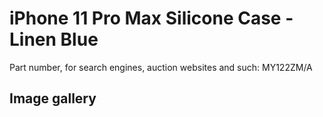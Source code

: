 
# iPhone 11 Pro Max Silicone Case - Linen Blue

Part number, for search engines, auction websites and such: MY122ZM/A

## Image gallery

<div style={{ width: "768px" }}>
  <GalleryComponent
    images={[
      {
        original: "/everysource/MY122.webp",
        thumbnail: "/everypreview/MY122.webp",
      },
      {
        original: "/everysource/MY122_AV1.webp",
        thumbnail: "/everypreview/MY122_AV1.webp",
      },
      {
        original: "/everysource/MY122_AV2.webp",
        thumbnail: "/everypreview/MY122_AV2.webp",
      },
      {
        original: "/everysource/MY122_AV3.webp",
        thumbnail: "/everypreview/MY122_AV3.webp",
      },
      {
        original: "/everysource/MY122_AV4.webp",
        thumbnail: "/everypreview/MY122_AV4.webp",
      },
      {
        original: "/everysource/MY122_AV5.webp",
        thumbnail: "/everypreview/MY122_AV5.webp",
      }
    ]}
  />
</div>